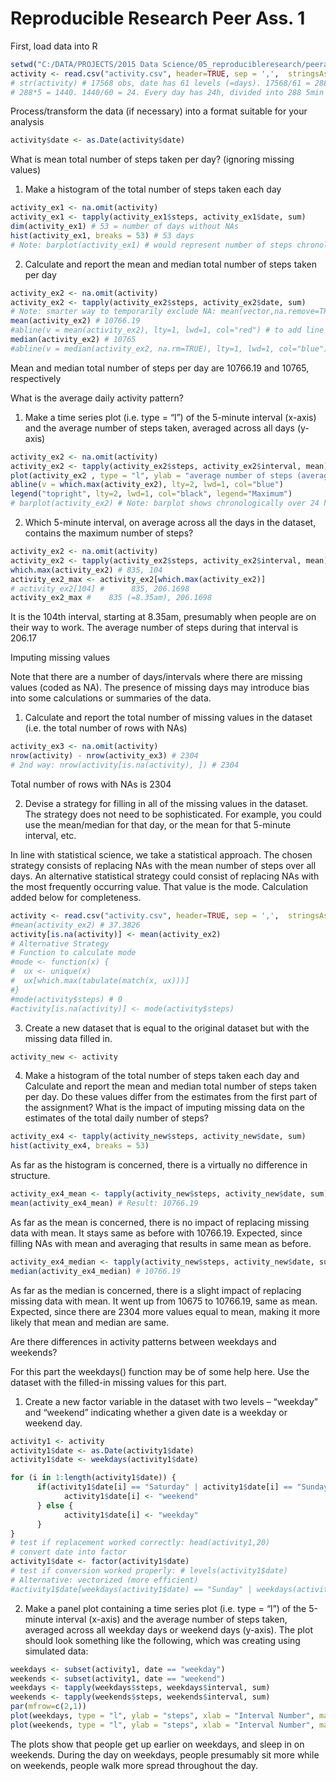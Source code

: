 # Reproducible Research Peer Ass. 1

First, load data into R 

```r
setwd("C:/DATA/PROJECTS/2015 Data Science/05_reproducibleresearch/peerassessment1")
activity <- read.csv("activity.csv", header=TRUE, sep = ',',  stringsAsFactors=FALSE)
# str(activity) # 17568 obs, date has 61 levels (=days). 17568/61 = 288 intervals. 
# 288*5 = 1440. 1440/60 = 24. Every day has 24h, divided into 288 5min intervals
```

Process/transform the data (if necessary) into a format suitable for your analysis

```r
activity$date <- as.Date(activity$date)
```

What is mean total number of steps taken per day? (ignoring missing values)

1. Make a histogram of the total number of steps taken each day
```r
activity_ex1 <- na.omit(activity)
activity_ex1 <- tapply(activity_ex1$steps, activity_ex1$date, sum)
dim(activity_ex1) # 53 = number of days without NAs
hist(activity_ex1, breaks = 53) # 53 days 
# Note: barplot(activity_ex1) # would represent number of steps chronologically, informative
```

2. Calculate and report the mean and median total number of steps taken per day
```r
activity_ex2 <- na.omit(activity)
activity_ex2 <- tapply(activity_ex2$steps, activity_ex2$date, sum)
# Note: smarter way to temporarily exclude NA: mean(vector,na.remove=TRUE)
mean(activity_ex2) # 10766.19
#abline(v = mean(activity_ex2), lty=1, lwd=1, col="red") # to add line to histogram 
median(activity_ex2) # 10765
#abline(v = median(activity_ex2, na.rm=TRUE), lty=1, lwd=1, col="blue")
```
Mean and median total number of steps per day are 10766.19 and 10765, respectively 

What is the average daily activity pattern?

1. Make a time series plot (i.e. type = "l") of the 5-minute interval (x-axis) and the average number of steps taken, averaged across all days (y-axis)

```r
activity_ex2 <- na.omit(activity)
activity_ex2 <- tapply(activity_ex2$steps, activity_ex2$interval, mean) 
plot(activity_ex2 , type = "l", ylab = "average number of steps (averaged across all days)", xlab = "Interval Number (5-minute intervals)") 
abline(v = which.max(activity_ex2), lty=2, lwd=1, col="blue")
legend("topright", lty=2, lwd=1, col="black", legend="Maximum")
# barplot(activity_ex2) # Note: barplot shows chronologically over 24 hours
```

2. Which 5-minute interval, on average across all the days in the dataset, contains the maximum number of steps?

```r
activity_ex2 <- na.omit(activity)
activity_ex2 <- tapply(activity_ex2$steps, activity_ex2$interval, mean)
which.max(activity_ex2) # 835, 104 
activity_ex2_max <- activity_ex2[which.max(activity_ex2)]
# activity_ex2[104] #      835, 206.1698 
activity_ex2_max #    835 (=8.35am), 206.1698 
```
It is the 104th interval, starting at 8.35am, presumably when people are on their way to work.
The average number of steps during that interval is 206.17 

Imputing missing values

Note that there are a number of days/intervals where there are missing values (coded as NA). The presence of missing days may introduce bias into some calculations or summaries of the data.

1. Calculate and report the total number of missing values in the dataset (i.e. the total number of rows with NAs)
```r
activity_ex3 <- na.omit(activity)
nrow(activity) - nrow(activity_ex3) # 2304 
# 2nd way: nrow(activity[is.na(activity), ]) # 2304 
```
Total number of rows with NAs is 2304 


2. Devise a strategy for filling in all of the missing values in the dataset. The strategy does not need to be sophisticated. For example, you could use the mean/median for that day, or the mean for that 5-minute interval, etc.

In line with statistical science, we take a statistical approach. 
The chosen strategy consists of replacing NAs with the mean number of steps over all days. 
An alternative statistical strategy could consist of replacing NAs with the most frequently occurring value. That value is the mode. Calculation added below for completeness. 

```r
activity <- read.csv("activity.csv", header=TRUE, sep = ',',  stringsAsFactors=FALSE)
#mean(activity_ex2) # 37.3826 
activity[is.na(activity)] <- mean(activity_ex2)
# Alternative Strategy
# Function to calculate mode 
#mode <- function(x) {
#  ux <- unique(x)
#  ux[which.max(tabulate(match(x, ux)))]
#}
#mode(activity$steps) # 0 
#activity[is.na(activity)] <- mode(activity$steps) 
```

3. Create a new dataset that is equal to the original dataset but with the missing data filled in.
```r
activity_new <- activity
```

4. Make a histogram of the total number of steps taken each day and Calculate and report the mean and median total number of steps taken per day. Do these values differ from the estimates from the first part of the assignment? What is the impact of imputing missing data on the estimates of the total daily number of steps?

```r
activity_ex4 <- tapply(activity_new$steps, activity_new$date, sum)
hist(activity_ex4, breaks = 53) 
```

As far as the histogram is concerned, there is a virtually no difference in structure.  

```r
activity_ex4_mean <- tapply(activity_new$steps, activity_new$date, sum)
mean(activity_ex4_mean) # Result: 10766.19
```

As far as the mean is concerned, there is no impact of replacing missing data with mean. It stays same as before with 10766.19. Expected, since filling NAs with mean and averaging that results in same mean as before.    

```r
activity_ex4_median <- tapply(activity_new$steps, activity_new$date, sum)
median(activity_ex4_median) # 10766.19
```

As far as the median is concerned, there is a slight impact of replacing missing data with mean. It went up from 10675 to 10766.19, same as mean. Expected, since there are 2304 more values equal to mean, making it more likely that mean and median are same.    


Are there differences in activity patterns between weekdays and weekends?

For this part the weekdays() function may be of some help here. Use the dataset with the filled-in missing values for this part.

1. Create a new factor variable in the dataset with two levels – “weekday” and “weekend” indicating whether a given date is a weekday or weekend day.

 
```r
activity1 <- activity
activity1$date <- as.Date(activity1$date)
activity1$date <- weekdays(activity1$date)  

for (i in 1:length(activity1$date)) {
      if(activity1$date[i] == "Saturday" | activity1$date[i] == "Sunday") {
            activity1$date[i] <- "weekend"
      } else {
            activity1$date[i] <- "weekday"
      }
}
# test if replacement worked correctly: head(activity1,20)
# convert date into factor 
activity1$date <- factor(activity1$date)
# test if conversion worked properly: # levels(activity1$date)
# Alternative: vectorized (more efficient)
#activity1$date[weekdays(activity1$date) == "Sunday" | weekdays(activity1$date) == "Saturday"] <- "weekend"
```

2. Make a panel plot containing a time series plot (i.e. type = "l") of the 5-minute interval (x-axis) and the average number of steps taken, averaged across all weekday days or weekend days (y-axis). The plot should look something like the following, which was creating using simulated data:

```r
weekdays <- subset(activity1, date == "weekday")
weekends <- subset(activity1, date == "weekend")
weekdays <- tapply(weekdays$steps, weekdays$interval, sum)
weekends <- tapply(weekends$steps, weekends$interval, sum)
par(mfrow=c(2,1))
plot(weekdays, type = "l", ylab = "steps", xlab = "Interval Number", main="Weekdays") 
plot(weekends, type = "l", ylab = "steps", xlab = "Interval Number", main="Weekends") 

``` 

The plots show that people get up earlier on weekdays, and sleep in on weekends. 
During the day on weekdays, people presumably sit more while on weekends, people 
walk more spread throughout the day. 







 